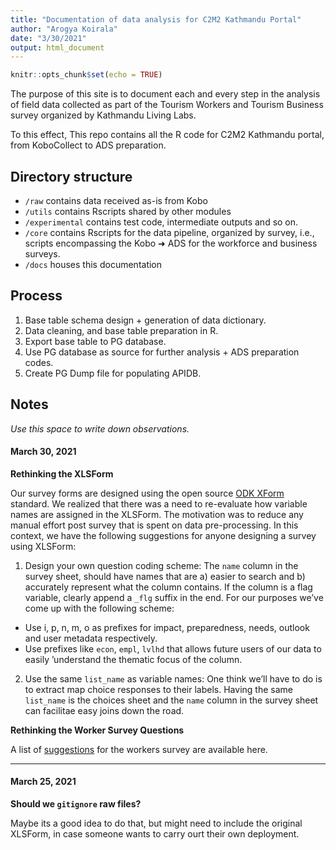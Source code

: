 ```yaml
---
title: "Documentation of data analysis for C2M2 Kathmandu Portal"
author: "Arogya Koirala"
date: "3/30/2021"
output: html_document
---
```


```r
knitr::opts_chunk$set(echo = TRUE)
```

The purpose of this site is to document each and every step in the analysis of field data collected as part of the Tourism Workers and Tourism Business survey organized by Kathmandu Living Labs. 

To this effect, This repo contains all the R code for C2M2 Kathmandu portal, from KoboCollect to ADS preparation.


## Directory structure

- `/raw` contains data received as-is from Kobo
- `/utils` contains Rscripts shared by other modules
- `/experimental` contains test code, intermediate outputs and so on.
- `/core` contains Rscripts for the data pipeline, organized by survey, i.e., scripts encompassing the Kobo ➜ ADS for the workforce and business surveys.
- `/docs` houses this documentation


## Process

1. Base table schema design + generation of data dictionary.
1. Data cleaning, and base table preparation in R.
2. Export base table to PG database.
2. Use PG database as source for further analysis + ADS preparation codes.     
3. Create PG Dump file for populating APIDB.


## Notes
*Use this space to write down observations.*



#### March 30, 2021

**Rethinking the XLSForm**

Our survey forms are designed using the open source [ODK XForm](https://xlsform.org/en/) standard. We realized that there was a need to re-evaluate how variable names are assigned in the XLSForm. The motivation was to reduce any manual effort post survey that is spent on data pre-processing. In this context, we have the following suggestions for anyone designing a survey using XLSForm:

1. Design your own question coding scheme: The `name` column in the survey sheet, should have names that are a) easier to search and b) accurately represent what the column contains. If the column is a flag variable, clearly append a `_flg` suffix in the end. For our purposes we've come up with the following scheme:

  - Use i, p, n, m, o as prefixes for impact, preparedness, needs, outlook and user metadata respectively.
  - Use prefixes like `econ`, `empl`, `lvlhd` that allows future users of our data to easily 'understand the thematic focus of the column.

2. Use the same `list_name` as variable names: One think we'll have to do is to extract map choice responses to their labels. Having the same `list_name` is the choices sheet and the `name` column in the survey sheet can facilitae easy joins down the road.

**Rethinking the Worker Survey Questions**

A list of [suggestions](https://paper.dropbox.com/doc/Survey-feedback--BH5Ujlep32PI7nqQL20dDYpRAQ-tshKPalBNvj35iMU1i4V4) for the workers survey are available here.

----

#### March 25, 2021

**Should we `gitignore` raw files?**

Maybe its a good idea to do that, but might need to include the original XLSForm, in case someone wants to carry ourt their own deployment.     
 

